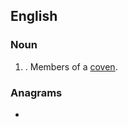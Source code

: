 ==English==

===Noun===
{{head|en|noun form}}

# {{plural of|en|covener}}. Members of a [[coven]].

===Anagrams===
* {{anagrams|en|a=ceenorsv|Cervones|Converse|conserve|converse}}